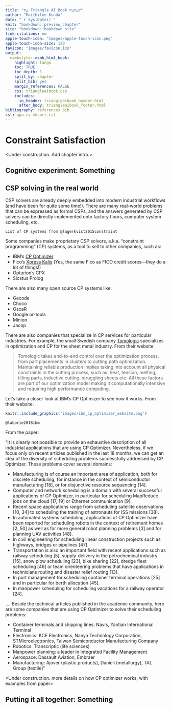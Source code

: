 ```yaml
---
title: "▽△ Triangle AI Book ▽△▽△▽"
author: "Maithilee Kunda"
date: "`r Sys.Date()`"
knit: "bookdown::preview_chapter"
site: "bookdown::bookdown_site"
link-citations: no
apple-touch-icon: "images/apple-touch-icon.png"
apple-touch-icon-size: 120
favicon: "images/favicon.ico"
output:
  msmbstyle::msmb_html_book:
    highlight: tango
    toc: TRUE
    toc_depth: 1
    split_by: chapter
    split_bib: yes
    margin_references: FALSE
    css: triangleaibook.css
    includes:
      in_header: triangleaibook_header.html
      after_body: triangleaibook_footer.html
bibliography: references.bib
csl: apa-cv-mksort.csl
---
```


# Constraint Satisfaction

<Under construction. Add chapter intro.>

## Cognitive experiment: Something





## CSP solving in the real world

CSP solvers are already deeply embedded into modern industrial workflows (and have been for quite some time!).  There are many real-world problems that can be expressed as formal CSPs, and the answers generated by CSP solvers can be directly implemented onto factory floors, computer system scheduling, etc.

```marginfigure
List of CP systems from @lagerkvist2015constraint
```

Some companies make proprietary CSP solvers, a.k.a. "constraint programming" (CP) systems, as a tool to sell to other companies, such as:

- IBM's [CP Optimizer](https://www.ibm.com/analytics/cplex-cp-optimizer)
- Fico's [Xpress Kalis](https://www.fico.com/fico-xpress-optimization/docs/latest/solver/kalis/kalis_ug/dhtml/kalisugintro.html)  (Yes, the same Fico as FICO credit scores---they do a lot of things!)
- Opturion's CPX
- Sicstus Prolog

There are also many open source CP systems like:

- Gecode
- Choco
- OscaR
- Google or-tools
- Minion
- Jacop

There are also companies that specialize in CP services for particular industries.  For example, the small Swedish company [Tomologic](https://www.tomologic.com/) specializes in optimization and CP for the sheet metal industry.  From their website:

> Tomologic takes end-to-end control over the optimization process, from part placements in clusters to cutting path optimization. Maintaining reliable production implies taking into account all physical constraints in the cutting process, such as: heat, tension, melting, tilting parts, inductive cutting, struggling sheets etc. All these factors are part of our optimization model making it computationally intensive and requiring high performance computing.

Let's take a closer look at IBM's CP Optimizer to see how it works.  From their website:

```r
knitr::include_graphics('images/ibm_cp_optimizer_website.png')
```

```marginfigure
@laborie2018ibm
```

From the paper:

"It is clearly not possible to provide an exhaustive description of all industrial applications that are using CP Optimizer. Nevertheless, if we focus only on recent articles published in the last 18 months, we can get an idea of the diversity of scheduling problems successfully addressed by CP Optimizer. These problems cover several domains:

- Manufacturing is of course an important area of application, both for discrete scheduling, for instance in the context of semiconductor manufacturing [18], or for disjunctive resource sequencing [14].
- Computer and network scheduling is a domain with several successful applications of CP Optimizer, in particular for scheduling MapReduce jobs on the cloud [17, 19] or Ethernet communication [9].
- Recent space applications range from scheduling satellite observations [10, 34] to scheduling the training of astronauts for ISS missions [38].
- In automated systems scheduling, applications of CP Optimizer have been reported for scheduling robots in the context of retirement homes [2, 50] as well as for more general robot planning problems [3] and for planning UAV activities [48].
- In civil engineering for scheduling linear construction projects such as highways, bridges or pipelines [47].
- Transportation is also an important field with recent applications such as railway scheduling [5], supply-delivery in the petrochemical industry [15], snow plow scheduling [23], bike sharing [22], dredge fleet scheduling [46] or team orienteering problems that have applications in technicians routing and disaster relief routing [13].
- In port management for scheduling container terminal operations [25] and in particular for berth allocation [45].
- In manpower scheduling for scheduling vacations for a railway operator [24].

....  Beside the technical articles published in the academic community, here are some companies that are using CP Optimizer to solve their scheduling problems:

- Container terminals and shipping lines: Navis, Yantian International Terminal
- Electronics: KCE Electronics, Nanya Technology Corporation, STMicroelectronics, Taiwan Semiconductor Manufacturing Company
- Robotics: Transcriptic (life sciences)
- Manpower planning: a leader in Integrated Facility Management
- Aerospace: Dassault Aviation, Embraer
- Manufacturing: Ajover (plastic products), Danieli (metallurgy), TAL Group (textile)"


<Under construction.  more details on how CP optimizer works, with examples from paper>


## Putting it all together: Something





